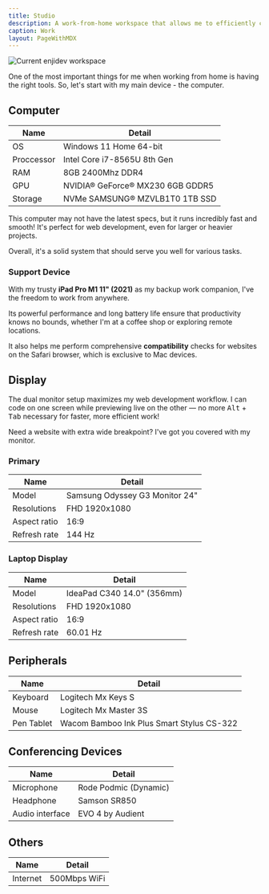 ```yaml
---
title: Studio
description: A work-from-home workspace that allows me to efficiently complete most tasks.
caption: Work
layout: PageWithMDX
---
```



<Image
  src="/assets/images/current-workspace.jpg"
  alt="Current enjidev workspace"
  width={2048}
  height={846}
/>

One of the most important things for me when working from home is having the right tools. So, let's start with my main device - the computer.

## Computer

| Name       | Detail                             |
| ---------- | ---------------------------------- |
| OS         | Windows 11 Home 64-bit             |
| Proccessor | Intel Core i7-8565U 8th Gen        |
| RAM        | 8GB 2400Mhz DDR4                   |
| GPU        | NVIDIA® GeForce® MX230 6GB GDDR5 |
| Storage    | NVMe SAMSUNG® MZVLB1T0 1TB SSD    |

This computer may not have the latest specs, but it runs incredibly fast and smooth! It's perfect for web development, even for larger or heavier projects.

Overall, it's a solid system that should serve you well for various tasks.

### Support Device

With my trusty **iPad Pro M1 11" (2021)** as my backup work companion, I've the freedom to work from anywhere.

Its powerful performance and long battery life ensure that productivity knows no bounds, whether I'm at a coffee shop or exploring remote locations.

It also helps me perform comprehensive **compatibility** checks for websites on the Safari browser, which is exclusive to Mac devices.

## Display

The dual monitor setup maximizes my web development workflow. I can code on one screen while previewing live on the other — no more <span class="text-xs"><Kbd>Alt</Kbd> + <Kbd>Tab</Kbd></span> necessary for faster, more efficient work!

Need a website with extra wide breakpoint? I've got you covered with my monitor.

### Primary

| Name         | Detail                         |
| ------------ | ------------------------------ |
| Model        | Samsung Odyssey G3 Monitor 24" |
| Resolutions  | FHD 1920x1080                  |
| Aspect ratio | 16:9                           |
| Refresh rate | 144 Hz                         |

### Laptop Display

| Name         | Detail                     |
| ------------ | -------------------------- |
| Model        | IdeaPad C340 14.0" (356mm) |
| Resolutions  | FHD 1920x1080              |
| Aspect ratio | 16:9                       |
| Refresh rate | 60.01 Hz                   |

## Peripherals

| Name       | Detail                                    |
| ---------- | ----------------------------------------- |
| Keyboard   | Logitech Mx Keys S                        |
| Mouse      | Logitech Mx Master 3S                     |
| Pen Tablet | Wacom Bamboo Ink Plus Smart Stylus CS-322 |

## Conferencing Devices

| Name            | Detail                |
| --------------- | --------------------- |
| Microphone      | Rode Podmic (Dynamic) |
| Headphone       | Samson SR850          |
| Audio interface | EVO 4 by Audient      |

## Others

| Name     | Detail       |
| -------- | ------------ |
| Internet | 500Mbps WiFi |
